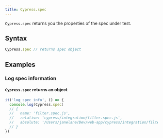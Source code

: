 ```yaml
---
title: Cypress.spec
---
```


`Cypress.spec` returns you the properties of the spec under test.

## Syntax

```javascript
Cypress.spec // returns spec object
```

## Examples

### Log spec information

#### `Cypress.spec` returns an object

```js
it('log spec info', () => {
  console.log(Cypress.spec)
  // {
  //   name: 'filter.spec.js',
  //   relative: 'cypress/integration/filter.spec.js',
  //   absolute: '/Users/janelane/Dev/web-app/cypress/integration/filter.spec.js',
  // }
})
```
